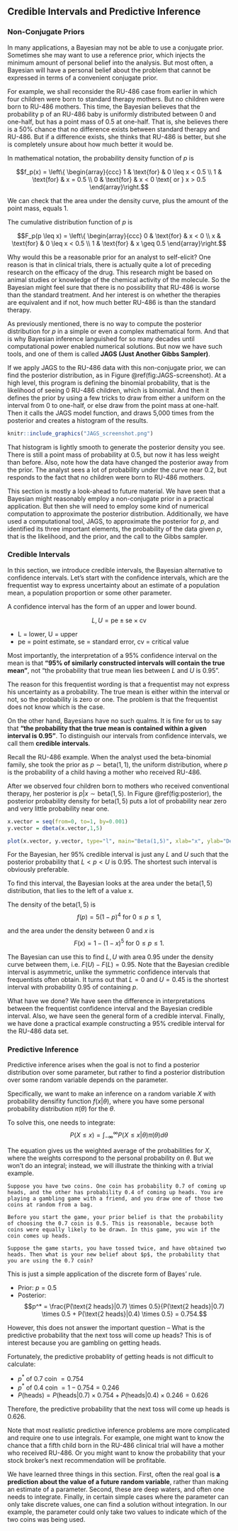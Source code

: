 ## Credible Intervals and Predictive Inference

### Non-Conjugate Priors

In many applications, a Bayesian may not be able to use a conjugate prior. Sometimes she may want to use a reference prior, which injects the minimum amount of personal belief into the analysis. But most often, a Bayesian will have a personal belief about the problem that cannot be expressed in terms of a convenient conjugate prior. 

For example, we shall reconsider the RU-486 case from earlier in which four children were born to standard therapy mothers. But no children were born to RU-486 mothers. This time, the Bayesian believes that the probability p of an RU-486 baby is uniformly distributed between 0 and one-half, but has a point mass of 0.5 at one-half. That is, she believes there is a 50% chance that no difference exists between standard therapy and RU-486. But if a difference exists, she thinks that RU-486 is better, but she is completely unsure about how much better it would be. 

In mathematical notation, the probability density function of $p$ is

$$f_p(x) = \left\{ \begin{array}{ccc}
1 & \text{for} & 0 \leq x < 0.5 \\
1 & \text{for} & x = 0.5 \\
0 & \text{for} & x < 0 \text{ or } x > 0.5
\end{array}\right.$$

We can check that the area under the density curve, plus the amount of the point mass, equals 1. 

The cumulative distribution function of $p$ is 

$$F_p(p \leq x) = \left\{ \begin{array}{ccc}
0 & \text{for} & x < 0 \\
x & \text{for} & 0 \leq x < 0.5  \\
1 & \text{for} & x \geq 0.5
\end{array}\right.$$

Why would this be a reasonable prior for an analyst to self-elicit? One reason is that in clinical trials, there is actually quite a lot of preceding research on the efficacy of the drug. This research might be based on animal studies or knowledge of the chemical activity of the molecule. So the Bayesian might feel sure that there is no possibility that RU-486 is worse than the standard treatment. And her interest is on whether the therapies are equivalent and if not, how much better RU-486 is than the standard therapy. 

As previously mentioned, there is no way to compute the posterior distribution for $p$ in a simple or even a complex mathematical form. And that is why Bayesian inference languished for so many decades until computational power enabled numerical solutions. But now we have such tools, and one of them is called **JAGS (Just Another Gibbs Sampler)**.

If we apply JAGS to the RU-486 data with this non-conjugate prior, we can find the posterior distribution, as in Figure \@ref(fig:JAGS-screenshot). At a high level, this program is defining the binomial probability, that is the likelihood of seeing 0 RU-486 children, which is binomial. And then it defines the prior by using a few tricks to draw from either a uniform on the interval from 0 to one-half, or else draw from the point mass at one-half. Then it calls the JAGS model function, and draws 5,000 times from the posterior and creates a histogram of the results. 

```r
knitr::include_graphics("JAGS_screenshot.png")
```

That histogram is lightly smooth to generate the posterior density you see. There is still a point mass of probability at 0.5, but now it has less weight than before. Also, note how the data have changed the posterior away from the prior. The analyst sees a lot of probability under the curve near 0.2, but responds to the fact that no children were born to RU-486 mothers. 

This section is mostly a look-ahead to future material. We have seen that a Bayesian might reasonably employ a non-conjugate prior in a practical application. But then she will need to employ some kind of numerical computation to approximate the posterior distribution. Additionally, we have used a computational tool, JAGS, to approximate the posterior for $p$, and identified its three important elements, the probability of the data given $p$, that is the likelihood, and the prior, and the call to the Gibbs sampler. 

### Credible Intervals

In this section, we introduce credible intervals, the Bayesian alternative to confidence intervals. Let's start with the confidence intervals, which are the frequentist way to express uncertainty about an estimate of a population mean, a population proportion or some other parameter. 


A confidence interval has the form of an upper and lower bound.

$$L, U = \text{pe} \pm \text{se} \times \text{cv}$$

* L = lower, U = upper
* pe = point estimate, se = standard error, cv = critical value 

Most importantly, the interpretation of a 95% confidence interval on the mean is that **"95% of similarly constructed intervals will contain the true mean"**, not "the probability that true mean lies between $L$ and $U$ is 0.95".

The reason for this frequentist wording is that a frequentist may not express his uncertainty as a probability. The true mean is either within the interval or not, so the probability is zero or one. The problem is that the frequentist does not know which is the case. 

On the other hand, Bayesians have no such qualms. It is fine for us to say that **"the probability that the true mean is contained within a given interval is 0.95"**. To distinguish our intervals from confidence intervals, we call them **credible intervals**.

Recall the RU-486 example. When the analyst used the beta-binomial family, she took the prior as $p \sim \text{beta}(1,1)$, the uniform distribution, where $p$ is the probability of a child having a mother who received RU-486. 

After we observed four children born to mothers who received conventional therapy, her posterior is $p|x \sim \text{beta}(1,5)$. In Figure \@ref(fig:posterior), the posterior probability density for $\text{beta}(1,5)$ puts a lot of probability near zero and very little probability near one.

```r
x.vector = seq(from=0, to=1, by=0.001)
y.vector = dbeta(x.vector,1,5)

plot(x.vector, y.vector, type="l", main="Beta(1,5)", xlab="x", ylab="Density")
```

For the Bayesian, her 95% credible interval is just any $L$ and $U$ such that the posterior probability that $L < p < U$ is $0.95$. The shortest such interval is obviously preferable. 

To find this interval, the Bayesian looks at the area under the $\text{beta}(1,5)$ distribution, that lies to the left of a value x. 

The density of the $\text{beta}(1,5)$ is 
$$f(p) = 5 (1-p)^4 \text{ for } 0 \leq p \leq 1,$$

and the area under the density between $0$ and $x$ is
$$F(x) = 1 - (1-x)^5 \text{ for } 0 \leq p \leq 1.$$

The Bayesian can use this to find $L, U$ with area 0.95 under the density curve between them, i.e. $F(U) - F(L) = 0.95$. Note that the Bayesian credible interval is asymmetric, unlike the symmetric confidence intervals that frequentists often obtain. It turns out that $L = 0$ and $U = 0.45$ is the shortest interval with probability 0.95 of containing $p$. 

What have we done? We have seen the difference in interpretations between the frequentist confidence interval and the Bayesian credible interval. Also, we have seen the general form of a credible interval. Finally, we have done a practical example constructing a 95% credible interval for the RU-486 data set. 

### Predictive Inference

Predictive inference arises when the goal is not to find a posterior distribution over some parameter, but rather to find a posterior distribution over some random variable depends on the parameter.

Specifically, we want to make an inference on a random variable $X$ with probability densifity function $f(x|\theta)$, where you have some personal probability distribution $\pi(\theta)$ for the $\theta$.

To solve this, one needs to integrate:
$$P(X \leq x) = \int^{\infty}_{-\infty} P(X \leq x | \theta)\pi(\theta)d\theta$$

The equation gives us the weighted average of the probabilities for $X$, where the weights correspond to the personal probability on $\theta$. But we won't do an integral; instead, we will illustrate the thinking with a trivial example. 

```example
Suppose you have two coins. One coin has probability 0.7 of coming up heads, and the other has probability 0.4 of coming up heads. You are playing a gambling game with a friend, and you draw one of those two coins at random from a bag. 

Before you start the game, your prior belief is that the probability of choosing the 0.7 coin is 0.5. This is reasonable, because both coins were equally likely to be drawn. In this game, you win if the coin comes up heads. 

Suppose the game starts, you have tossed twice, and have obtained two heads. Then what is your new belief about $p$, the probability that you are using the 0.7 coin? 
```

This is just a simple application of the discrete form of Bayes' rule. 

* Prior: $p=0.5$
* Posterior: 
$$p^* = \frac{P(\text{2 heads}|0.7) \times 0.5}{P(\text{2 heads}|0.7) \times 0.5 + P(\text{2 heads}|0.4) \times 0.5} = 0.754.$$

However, this does not answer the important question -- What is the predictive probability that the next toss will come up heads? This is of interest because you are gambling on getting heads.

Fortunately, the predictive probablity of getting heads is not difficult to calculate:

* $p^* \text{ of 0.7 coin } = 0.754$
* $p^* \text{ of 0.4 coin } = 1 − 0.754 = 0.246$
* $P(\text{heads}) = P(\text{heads} | 0.7) \times 0.754 + P(\text{heads} | 0.4) \times 0.246 = 0.626$

Therefore, the predictive probability that the next toss will come up heads is 0.626.

Note that most realistic predictive inference problems are more complicated and require one to use integrals. For example, one might want to know the chance that a fifth child born in the RU-486 clinical trial will have a mother who received RU-486. Or you might want to know the probability that your stock broker's next recommendation will be profitable. 

We have learned three things in this section. First, often the real goal is **a prediction about the value of a future random variable**, rather than making an estimate of a parameter. Second, these are deep waters, and often one needs to integrate. Finally, in certain simple cases where the parameter can only take discrete values, one can find a solution without integration. In our example, the parameter could only take two values to indicate which of the two coins was being used.

